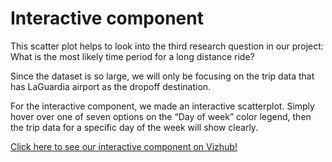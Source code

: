 # Interactive component
  
This scatter plot helps to look into the third research question in our project: What is the most likely time period for a long distance ride?  
  
Since the dataset is so large, we will only be focusing on the trip data that has LaGuardia airport as the dropoff destination.  

For the interactive component, we made an interactive scatterplot. Simply hover over one of seven options on the “Day of week” color legend, then the trip data for a specific day of the week will show clearly.  
  
[Click here to see our interactive component on Vizhub!](https://vizhub.com/Jiahao-B-Lai/fd9e443ade264de6b80941c5879f5b11?edit=files)
